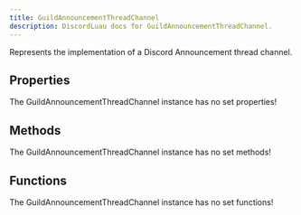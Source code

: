 ```yaml
---
title: GuildAnnouncementThreadChannel
description: DiscordLuau docs for GuildAnnouncementThreadChannel.
---
```

[//]: # (This file was automatically compiled through the Generator luau code under this repository)
[//]: # (if you want to edit the documentation of discord-luau, please write changes)
[//]: # (to the discord-luau repository itself, we extract the comments from discord-luau and translate)
[//]: # (them into markdown files that Nextra can interpret!)

[//]: # (----- DOCUMENT IMPORTS ----- )


[//]: # (----- DOCUMENT DESCRIPTION ----- )

Represents the implementation of a Discord Announcement thread channel.

[//]: # (----- DOCUMENT PROPERTIES ----- )

## Properties

The GuildAnnouncementThreadChannel instance has no set properties!

[//]: # (----- DOCUMENT METHODS ----- )

## Methods

The GuildAnnouncementThreadChannel instance has no set methods!

[//]: # (----- DOCUMENT FUNCTIONS ----- )

## Functions

The GuildAnnouncementThreadChannel instance has no set functions!

